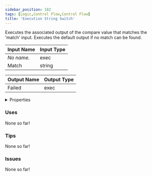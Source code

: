```yaml
---
sidebar_position: 182
tags: [Logic,Control Flow,Control Flow]
title: 'Execution String Switch'
---
```


Executes the associated output of the compare value that matches the 'match' input. Executes the default output if no match can be found.






<EsbSvg />

| Input Name | Input Type |
|-----------|-----------|
| *No name.* | exec |
| Match | string |

| Output Name | Output Type |
|-----------|-----------|
| Failed | exec |


<details>
  <summary>Properties</summary>
  <div>
    <div>
    <table>
      <thead>
        <tr>
          <th>Is beta required?</th>
          <th>❌</th>
        </tr>
        <tr>
          <th>Is this chip a trolling risk?</th>
          <th>❌</th>
        </tr>
        <tr>
          <th>Is this chip a role assignment risk?</th>
          <th>❌</th>
        </tr>
        <tr>
          <th>Chip UUID</th>
          <th>80c7d803-df40-45a5-ac7b-bfccb0b511c7</th>
        </tr>
      </thead>
    </table>
    </div>
  </div>
</details>

### Uses

None so far!

### Tips

None so far!

### Issues

None so far!